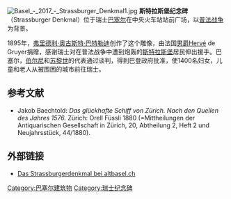[[File:Basel_-_2017_-_Strassburger_Denkmal1.jpg|thumb]]
'''斯特拉斯堡纪念碑'''（Strassburger Denkmal）位于瑞士[[巴塞尔|巴塞尔]]在中央火车站站前广场，以[[普法战争|普法战争]]为背景。 

1895年，[[弗里德利·奥古斯特·巴特勒迪|弗里德利·奥古斯特·巴特勒迪]]创作了这个雕像，由法国[[男爵|男爵]]Hervé de Gruyer捐赠，感谢瑞士对在普法战争中遭到炮轰的[[斯特拉斯堡|斯特拉斯堡]]居民伸出援手。巴塞尔，[[伯尔尼|伯尔尼]]和[[苏黎世|苏黎世]]的代表通过谈判，得到巴登政府批准，使1400名妇女，儿童和老人从被围困的城市前往瑞士。

==参考文献== 
* Jakob Baechtold: ''Das glückhafte Schiff von Zürich. Nach den Quellen des Jahres 1576.'' Zürich: Orell Füssli 1880 (=Mittheilungen der Antiquarischen Gesellschaft in Zürich, 20, Abtheilung 2, Heft 2 und Neujahrsstück, 44/1880).

== 外部链接 ==
* [http://www.altbasel.ch/dossier/strassburgerdenkmal.html Das Strassburgerdenkmal bei altbasel.ch] {{Wayback|url=http://www.altbasel.ch/dossier/strassburgerdenkmal.html |date=20100217105124 }}

{{Coordinate |NS=47/32/56.715179886898/N |EW=7/35/27.426910400390625/E |dim=20 |region=CH-BS |type=landmark }}

[[Category:巴塞尔建筑物|Category:巴塞尔建筑物]]
[[Category:瑞士纪念碑|Category:瑞士纪念碑]]